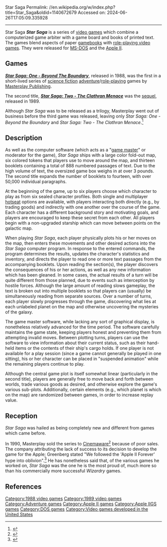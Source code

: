 Star Saga
Permalink: //en.wikipedia.org/w/index.php?title=Star_Saga&oldid=1140672679
Accessed on: 2024-06-26T17:05:09.335928



------
Star Saga
{{Infobox VG series
|title= Star Saga
|image= 
|caption= Cover art
|developer= Masterplay Publishing
|publisher= Masterplay Publishing
|creator= [[Andrew C. Greenberg]], Rick Dutton, Walter Freitag, and Michael Massimilla
|platforms=[[Apple IIGS]], [[Apple II]], [[MS-DOS]]
|released= 1988 (''[[Star Saga: One]]'')<br/>1989 (''Star Saga: Two'')
|genre= [[Role-playing video game|Role-playing]]
}}
'''''Star Saga''''' is a series of [[video game]]s which combine a computerized game arbiter with a game board and books of printed text. The games blend aspects of paper [[gamebook]]s with [[role-playing video game]]s. They were released for [[MS-DOS]] and the [[Apple II]].{{Citation needed|date=July 2021}}

==Games==
<!-- Deleted image removed: [[File:Star Saga One.jpg|thumb|left|Oversized ''Star Saga: One'' box]] -->
'''''[[Star Saga One: Beyond the Boundary|Star Saga: One - Beyond The Boundary]]''''', released in 1988, was the first in a short-lived series of [[science fiction]] [[adventure game|adventure]]/[[role-playing game|role-playing]] games by [[Masterplay Publishing]].

The second title, '''''[[Star Saga: Two - The Clathran Menace]]''''' was the [[sequel]], released in 1989.

Although ''Star Saga'' was to be released as a trilogy, Masterplay went out of business before the third game was released, leaving only ''Star Saga: One - Beyond the Boundary'' and ''Star Saga: Two - The Clathran Menace''.<ref name="gamasutra">{{Citation | url=http://www.gamasutra.com/features/20070223b/barton_pfv.htm | title=The History of Computer Role-Playing Games Part 2: The Golden Age(1985–1993) | last=Barton | first=Matt | publisher=[[Gamasutra]] | date=2007-02-23}}</ref>

==Description==
As well as the computer software (which acts as a "[[Gamemaster|game master]]" or moderator for the game), ''Star Saga'' ships with a large color fold-out map, six colored tokens that players use to move around the map, and thirteen booklets containing a total of 888 numbered passages of text. Due to the high volume of text, the oversized game box weighs in at over 3 pounds. The second title expands the number of booklets to fourteen, with over 50,000 individual paragraphs.

At the beginning of the game, up to six players choose which character to play as from six sealed character profiles. Both single and multiplayer [[hotseat (multiplayer mode)|hotseat]] options are available, with players interacting both directly (e.g., by trading goods) and indirectly with one another over the course of the game. Each character has a different background story and motivating goals, and players are encouraged to keep these secret from each other. All players begin with a non-upgraded starship which can move between points on the galactic map.

When playing ''Star Saga'', each player physically plots his or her moves on the map, then enters these movements and other desired actions into the ''Star Saga'' computer program.  In response to the entered commands, the program determines the results, updates the character's statistics and inventory, and directs the player to read one or more text passages from the accompanying booklets. Upon reading the section(s), the player discovers the consequences of his or her actions, as well as any new information which has been gleaned. In some cases, the actual results of a turn will be quite different from those planned, due to events such as interception by hostile forces.  Although the large amount of reading slows gameplay, the text is broken out into multiple booklets so that players can (usually) be simultaneously reading from separate sources. Over a number of turns, each player slowly progresses through the game, discovering what lies at each unlabeled planet on the map and otherwise uncovering the mysteries of the galaxy.

The game master software, while lacking any sort of graphical display, is nonetheless relatively advanced for the time period. The software carefully maintains the game state, keeping players honest and preventing them from attempting invalid moves. Between plotting turns, players can use the software to view information about their current status, such as their hand-held items or the contents of their ship's cargo holds.  If one player is not available for a play session (since a game cannot generally be played in one sitting), his or her character can be placed in "suspended animation" while the remaining players continue to play.

Although the central game plot is itself somewhat linear (particularly in the second title), players are generally free to move back and forth between worlds, trade various goods as desired, and otherwise explore the game's various sub-plots. Additionally, certain elements (e.g., which planet is which on the map) are randomized between games, in order to increase replay value.

==Reception==
''Star Saga'' was hailed as being completely new and different from games which came before.

In 1990, Masterplay sold the series to [[Cinemaware]]<ref name="cgw199005">{{cite news | url=http://www.cgwmuseum.org/galleries/index.php?year=1990&pub=2&id=71 | title=Cinemaware Buys, Sells and Restructures | magazine=Computer Gaming World | date=May 1990 | accessdate=16 November 2013 | pages=50}}</ref> because of poor sales. The company attributing the lack of success to its decision to develop the game for the Apple; Greenberg stated "We followed the 'Apple II Forever' hype into oblivion".<ref name="cgw199003">{{cite news | url=http://www.cgwmuseum.org/galleries/index.php?year=1990&pub=2&id=69 | title=Electronic Arts Reaffirms Commitment to Disk-Based Software | magazine=Computer Gaming World | date=March 1990 | accessdate=15 November 2013 | pages=14}}</ref> He has nonetheless said that, of the various games he worked on, ''Star Saga'' was the one he is the most proud of, much more so than his commercially more successful ''Wizardry'' games.{{Citation needed|date=October 2009}}

==References==
{{reflist}}

[[Category:1988 video games]]
[[Category:1989 video games]]
[[Category:Adventure games]]
[[Category:Apple II games]]
[[Category:Apple IIGS games]]
[[Category:DOS games]]
[[Category:Video games developed in the United States]]